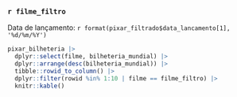 ### `r filme_filtro`
           
Data de lançamento: `r format(pixar_filtrado$data_lancamento[1], '%d/%m/%Y')` 


```r
pixar_bilheteria |> 
  dplyr::select(filme, bilheteria_mundial) |> 
  dplyr::arrange(desc(bilheteria_mundial)) |> 
  tibble::rowid_to_column() |> 
  dplyr::filter(rowid %in% 1:10 | filme == filme_filtro) |> 
  knitr::kable()
```



